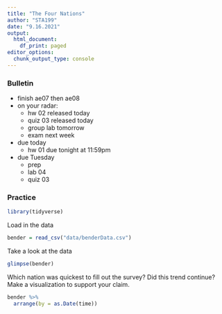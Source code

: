 ```yaml
---
title: "The Four Nations"
author: "STA199"
date: "9.16.2021"
output:
  html_document:
    df_print: paged
editor_options:
  chunk_output_type: console
---
```


### Bulletin
-   finish ae07 then ae08
-   on your radar:
    -   hw 02 released today
    -   quiz 03 released today
    -   group lab tomorrow
    -   exam next week
-   due today
    -   hw 01 due tonight at 11:59pm
-   due Tuesday
    -   prep
    -   lab 04
    -   quiz 03

### Practice

```r
library(tidyverse)
```

Load in the data

```r
bender = read_csv("data/benderData.csv")
```

Take a look at the data

```r
glimpse(bender)
```

Which nation was quickest to fill out the survey? Did this trend continue? Make a visualization to support your claim.
```r
bender %>%
  arrange(by = as.Date(time))
```

